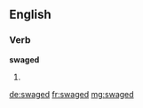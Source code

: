 ==English==

===Verb===
'''swaged'''

# {{past of|swage}}

[[de:swaged]]
[[fr:swaged]]
[[mg:swaged]]